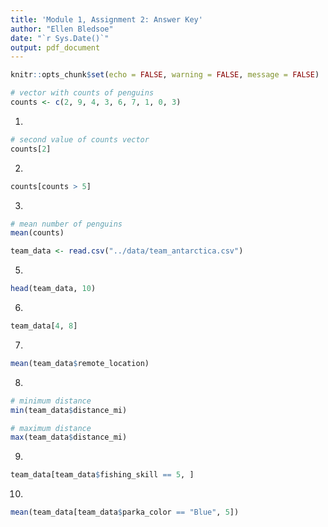 ```yaml
---
title: 'Module 1, Assignment 2: Answer Key'
author: "Ellen Bledsoe"
date: "`r Sys.Date()`"
output: pdf_document
---
```



```r
knitr::opts_chunk$set(echo = FALSE, warning = FALSE, message = FALSE)
```
```r
# vector with counts of penguins
counts <- c(2, 9, 4, 3, 6, 7, 1, 0, 3)
```


1. 
```r
# second value of counts vector
counts[2]
```

2.

```r
counts[counts > 5]
```


3. 
```r
# mean number of penguins
mean(counts)
```


```r
team_data <- read.csv("../data/team_antarctica.csv")
```

5. 
```r
head(team_data, 10)
```

6. 
```r
team_data[4, 8]
```

7.  

```r
mean(team_data$remote_location)
```

8.  

```r
# minimum distance
min(team_data$distance_mi)

# maximum distance
max(team_data$distance_mi)
```
 
 9.
 
```r
team_data[team_data$fishing_skill == 5, ]
```

10. 
```r
mean(team_data[team_data$parka_color == "Blue", 5])
```
